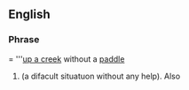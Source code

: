 ==English==

===Phrase====
'''[[up a creek]] without a [[paddle]]

# {{idiom}} (a difacult situatuon without any help). Also {{superlative of|[[up a creek]]}}